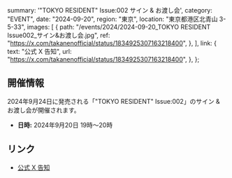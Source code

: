   summary: '"TOKYO RESIDENT" Issue:002 サイン & お渡し会',
  category: "EVENT",
  date: "2024-09-20",
  region: "東京",
  location: "東京都港区北青山 3-5-33",
  images: [
    {
      path: "/events/2024/2024-09-20_TOKYO RESIDENT Issue002_サイン&お渡し会.jpg",
      ref: "https://x.com/takanenofficial/status/1834925307163218400",
    },
  ],
  link: {
    text: "公式 X 告知",
    url: "https://x.com/takanenofficial/status/1834925307163218400",
  },
};

## 開催情報

2024年9月24日に発売される「"TOKYO RESIDENT" Issue:002」のサイン & お渡し会が開催されます。

- **日時:** 2024年9月20日 19時〜20時

## リンク

- [公式 X 告知](https://x.com/takanenofficial/status/1834925307163218400)
